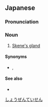 ==Japanese==
{{wikipedia|lang=ja}}
{{ja-kanjitab|しょう|ぜん|てい|せん|yomi=o}}

===Pronunciation===
{{ja-pron|yomi=o|しょうぜんていせん}}

===Noun===
{{ja-noun|しょうぜんていせん}}

# [[Skene's gland]]

====Synonyms====
* {{ja-r|スキーン腺|スキーンせん}}, {{ja-r|傍尿道腺|ぼうにょうどうせん}}

====See also====
* {{ja-r|大前庭腺|だいぜんていせん}}

[[Category:ja:Anatomy|しょうぜんていせん]]